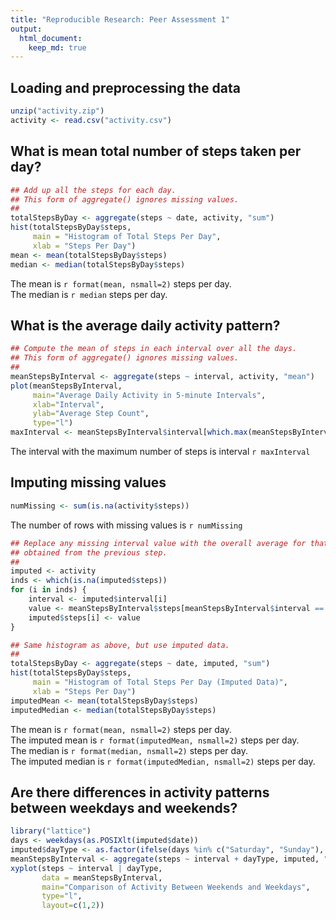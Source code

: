 ```yaml
---
title: "Reproducible Research: Peer Assessment 1"
output: 
  html_document:
    keep_md: true
---
```



## Loading and preprocessing the data
```r
unzip("activity.zip")
activity <- read.csv("activity.csv")
```

## What is mean total number of steps taken per day?
```r
## Add up all the steps for each day.
## This form of aggregate() ignores missing values.
##
totalStepsByDay <- aggregate(steps ~ date, activity, "sum")
hist(totalStepsByDay$steps, 
     main = "Histogram of Total Steps Per Day",
     xlab = "Steps Per Day")
mean <- mean(totalStepsByDay$steps)
median <- median(totalStepsByDay$steps)
```
The mean is `r format(mean, nsmall=2)` steps per day.  
The median is `r median` steps per day.

## What is the average daily activity pattern?
```r
## Compute the mean of steps in each interval over all the days.
## This form of aggregate() ignores missing values.
##
meanStepsByInterval <- aggregate(steps ~ interval, activity, "mean")
plot(meanStepsByInterval,
     main="Average Daily Activity in 5-minute Intervals",
     xlab="Interval",
     ylab="Average Step Count",
     type="l")
maxInterval <- meanStepsByInterval$interval[which.max(meanStepsByInterval$steps)]
```
The interval with the maximum number of steps is interval `r maxInterval`


## Imputing missing values
```r
numMissing <- sum(is.na(activity$steps))
```
The number of rows with missing values is `r numMissing`
```r
## Replace any missing interval value with the overall average for that interval
## obtained from the previous step.
##
imputed <- activity
inds <- which(is.na(imputed$steps))
for (i in inds) {
    interval <- imputed$interval[i]
    value <- meanStepsByInterval$steps[meanStepsByInterval$interval == interval]
    imputed$steps[i] <- value
}

## Same histogram as above, but use imputed data.
##
totalStepsByDay <- aggregate(steps ~ date, imputed, "sum")
hist(totalStepsByDay$steps, 
     main = "Histogram of Total Steps Per Day (Imputed Data)",
     xlab = "Steps Per Day")
imputedMean <- mean(totalStepsByDay$steps)
imputedMedian <- median(totalStepsByDay$steps)
```
The mean is `r format(mean, nsmall=2)` steps per day.  
The imputed mean is `r format(imputedMean, nsmall=2)` steps per day.  
The median is `r format(median, nsmall=2)` steps per day.  
The imputed median is `r format(imputedMedian, nsmall=2)` steps per day.

## Are there differences in activity patterns between weekdays and weekends?
```r
library("lattice")
days <- weekdays(as.POSIXlt(imputed$date))
imputed$dayType <- as.factor(ifelse(days %in% c("Saturday", "Sunday"), "weekend", "weekday"))
meanStepsByInterval <- aggregate(steps ~ interval + dayType, imputed, "mean")
xyplot(steps ~ interval | dayType,
       data = meanStepsByInterval,
       main="Comparison of Activity Between Weekends and Weekdays",
       type="l",
       layout=c(1,2))
```
